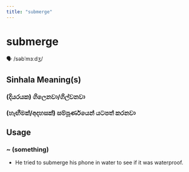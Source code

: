 ```yaml
---
title: "submerge"
---
```


# submerge

🗣️ /səbˈmɜːdʒ/

## Sinhala Meaning(s)

### (දියරයක) ගිලෙනවා/ගිල්වනවා
### (හැඟීමක්/අදහසක්) සම්පූර්ණයෙන් යටපත් කරනවා

## Usage

### ~ (something)

- He tried to submerge his phone in water to see if it was waterproof.

